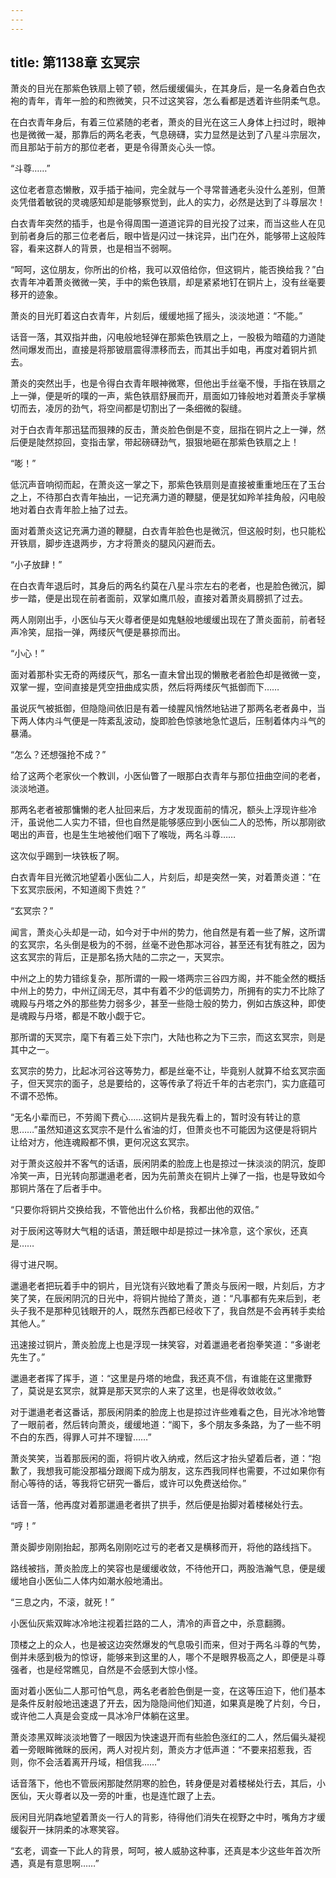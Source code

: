 ```yaml
---
---
---
```

title: 第1138章 玄冥宗
---



萧炎的目光在那紫色铁扇上顿了顿，然后缓缓偏头，在其身后，是一名身着白色衣袍的青年，青年一脸的和煦微笑，只不过这笑容，怎么看都是透着许些阴柔气息。

在白衣青年身后，有着三位紧随的老者，萧炎的目光在这三人身体上扫过时，眼神也是微微一凝，那靠后的两名老表，气息磅礴，实力显然是达到了八星斗宗层次，而且那站于前方的那位老者，更是令得萧炎心头一惊。

“斗尊……”

这位老者意态懒散，双手插于袖间，完全就与一个寻常普通老头没什么差别，但萧炎凭借着敏锐的灵魂感知却是能够察觉到，此人的实力，必然是达到了斗尊层次！

白衣青年突然的插手，也是令得周围一道道诧异的目光投了过来，而当这些人在见到前者身后的那三位老者后，眼中皆是闪过一抹诧异，出门在外，能够带上这般阵容，看来这群人的背景，也是相当不弱啊。

“呵呵，这位朋友，你所出的价格，我可以双倍给你，但这铜片，能否换给我？”白衣青年冲着萧炎微微一笑，手中的紫色铁扇，却是紧紧地钉在铜片上，没有丝毫要移开的迹象。

萧炎的目光盯着这白衣青年，片刻后，缓缓地摇了摇头，淡淡地道：“不能。”

话音一落，其双指并曲，闪电般地轻弹在那紫色铁扇之上，一股极为暗蕴的力道陡然间爆发而出，直接是将那铍扇震得漂移而去，而其出手如电，再度对着铜片抓去。

萧炎的突然出手，也是令得白衣青年眼神微寒，但他出手丝毫不慢，手指在铁扇之上一弹，便是听的噗的一声，紫色铁扇舒展而开，扇面如刀锋般地对着萧炎手掌横切而去，凌厉的劲气，将空间都是切割出了一条细微的裂缝。

对于白衣青年那迅猛而狠辣的反击，萧炎脸色倒是不变，屈指在铜片之上一弹，然后便是陡然掠回，变指击掌，带起磅礴劲气，狠狠地砸在那紫色铁扇之上！

“嘭！”

低沉声音响彻而起，在萧炎这一掌之下，那紫色铁扇则是直接被重重地压在了玉台之上，不待那白衣青年抽出，一记充满力道的鞭腿，便是犹如羚羊挂角般，闪电般地对着白衣青年脸上抽了过去。

面对着萧炎这记充满力道的鞭腿，白衣青年脸色也是微沉，但这般时刻，也只能松开铁扇，脚步连退两步，方才将萧炎的腿风闪避而去。

“小子放肆！”

在白衣青年退后时，其身后的两名约莫在八星斗宗左右的老者，也是脸色微沉，脚步一踏，便是出现在前者面前，双掌如鹰爪般，直接对着萧炎肩膀抓了过去。

两人刚刚出手，小医仙与天火尊者便是如鬼魅般地缓缓出现在了萧炎面前，前者轻声冷笑，屈指一弹，两缕灰气便是暴掠而出。

“小心！”

面对着那朴实无奇的两缕灰气，那名一直未曾出现的懒散老者脸色却是微微一变，双掌一握，空间直接是凭空扭曲成实质，然后将两缕灰气抵御而下……

虽说灰气被抵御，但隐隐间依旧是有着一绫腥风悄然地钻进了那两名老者鼻中，当下两人体内斗气便是一阵紊乱波动，旋即脸色惊骇地急忙退后，压制着体内斗气的暴涌。

“怎么？还想强抢不成？”

给了这两个老家伙一个教训，小医仙瞥了一眼那白衣青年与那位扭曲空间的老者，淡淡地道。

那两名老者被那慵懒的老人扯回来后，方才发现面前的情况，额头上浮现许些冷汗，虽说他二人实力不错，但也自然是能够感应到小医仙二人的恐怖，所以那刚欲喝出的声音，也是生生地被他们咽下了喉咙，两名斗尊……

这次似乎踢到一块铁板了啊。

白衣青年目光微沉地望着小医仙二人，片刻后，却是突然一笑，对着萧炎道：“在下玄冥宗辰闲，不知道阁下贵姓？”

“玄冥宗？”

闻言，萧炎心头却是一动，如今对于中州的势力，他自然是有着一些了解，这所谓的玄冥宗，名头倒是极为的不弱，丝毫不逊色那冰河谷，甚至还有犹有胜之，因为这玄冥宗的背后，正是那名扬大陆的二宗之一，天冥宗。

中州之上的势力错综复杂，那所谓的一殿一塔两宗三谷四方阁，并不能全然的概括中州上的势力，中州辽阔无尽，其中有着不少的低调势力，所拥有的实力不比除了魂殿与丹塔之外的那些势力弱多少，甚至一些隐士般的势力，例如古族这种，即使是魂殿与丹塔，都是不敢小觑于它。

那所谓的天冥宗，麾下有着三处下宗门，大陆也称之为下三宗，而这玄冥宗，则是其中之一。

玄冥宗的势力，比起冰河谷这等势力，都是丝毫不让，毕竟别人就算不给玄冥宗面子，但天冥宗的面子，总是要给的，这等传承了将近千年的古老宗门，实力底蕴可不谓不恐怖。

“无名小辈而已，不劳阁下费心……这铜片是我先看上的，暂时没有转让的意思……”虽然知道这玄冥宗不是什么省油的灯，但萧炎也不可能因为这便是将铜片让给对方，他连魂殿都不惧，更何况这玄冥宗。

对于萧炎这般并不客气的话语，辰闲阴柔的脸庞上也是掠过一抹淡淡的阴沉，旋即冷笑一声，日光转向那邋遢老者，因为先前萧炎在铜片上弹了一指，也是导致如今那铜片落在了后者手中。

“只要你将铜片交换给我，不管他出什么价格，我都出他的双倍。”

对于辰闲这等财大气粗的话语，萧廷眼中却是掠过一抹冷意，这个家伙，还真是……

得寸进尺啊。

邋遢老者把玩着手中的铜片，目光饶有兴致地看了萧炎与辰闲一眼，片刻后，方才笑了笑，在辰闲阴沉的日光中，将铜片抛给了萧炎，道：“凡事都有先来后到，老头子我不是那种见钱眼开的人，既然东西都已经收下了，我自然是不会再转手卖给其他人。”

迅速接过铜片，萧炎脸庞上也是浮现一抹笑容，对着邋遢老者抱拳笑道：“多谢老先生了。”

邋遢老者挥了挥手，道：“这里是丹塔的地盘，我还真不信，有谁能在这里撒野了，莫说是玄冥宗，就算是那天冥宗的人来了这里，也是得收敛收敛。”

对于邋遢老者这番话，那辰闲阴柔的脸庞上也是掠过许些难看之色，目光冰冷地瞥了一眼前者，然后转向萧炎，缓缓地道：“阁下，多个朋友多条路，为了一些不明不白的东西，得罪人可并不理智……”

萧炎笑笑，当着那辰闲的面，将铜片收入纳戒，然后这才抬头望着后者，道：“抱歉了，我想我可能没那福分跟阁下成为朋友，这东西我同样也需要，不过如果你有耐心等待的话，等我将它研究一番后，或许可以免费送给你。”

话音一落，他再度对着那邋遢老者拱了拱手，然后便是抬脚对着楼梯处行去。

“哼！”

萧炎脚步刚刚抬起，那两名刚刚吃过亏的老者又是横移而开，将他的路线挡下。

路线被挡，萧炎脸庞上的笑容也是缓缓收敛，不待他开口，两股浩瀚气息，便是缓缓地自小医仙二人体内如潮水般地涌出。

“三息之内，不滚，就死！”

小医仙灰紫双眸冰冷地注视着拦路的二人，清冷的声音之中，杀意翻腾。

顶楼之上的众人，也是被这边突然爆发的气息吸引而来，但对于两名斗尊的气势，倒并未感到极为的惊讶，能够来到这里的人，哪个不是眼界极高之人，即便是斗尊强者，也是经常瞧见，自然是不会感到大惊小怪。

面对着小医仙二人那可怕气息，两名老者脸色倒是一变，在这等压迫下，他们基本是条件反射般地迅速退了开去，因为隐隐间他们知道，如果真是晚了片刻，今日，或许他二人真是会变成一具冰冷尸体躺在这里。

萧炎漆黑双眸淡淡地瞥了一眼因为快速退开而有些脸色涨红的二人，然后偏头凝视着一旁眼眸微眯的辰闲，两人对视片刻，萧炎方才低声道：“不要来招惹我，否则，你不会活着离开丹域，相信我……”

话音落下，他也不管辰闲那陡然阴寒的脸色，转身便是对着楼梯处行去，其后，小医仙，天火尊者以及一旁的叶重，也是连忙跟了上去。

辰闲目光阴森地望着萧炎一行人的背影，待得他们消失在视野之中时，嘴角方才缓缓裂开一抹阴柔的冰寒笑容。

“玄老，调查一下此人的背景，呵呵，被人威胁这种事，还真是本少这些年首次所遇，真是有意思啊……”